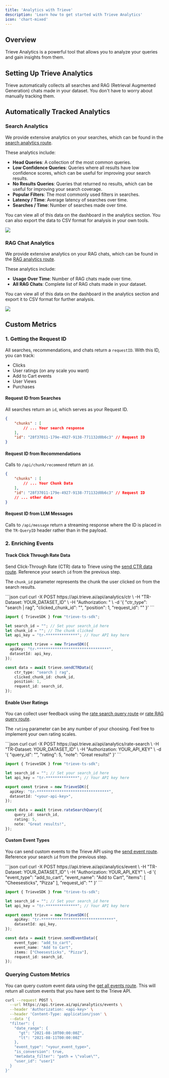 ```yaml
---
title: 'Analytics with Trieve'
description: 'Learn how to get started with Trieve Analytics'
icon: 'chart-mixed'
---
```


## Overview

Trieve Analytics is a powerful tool that allows you to analyze your queries and gain insights from them.

## Setting Up Trieve Analytics

Trieve automatically collects all searches and RAG (Retrieval Augmented Generation) chats made in your dataset. You don't have to worry about manually tracking them.

## Automatically Tracked Analytics

### Search Analytics

We provide extensive analytics on your searches, which can be found in the [search analytics route](api-reference/analytics/get-search-analytics).

These analytics include:
- **Head Queries**: A collection of the most common queries.
- **Low Confidence Queries**: Queries where all results have low confidence scores, which can be useful for improving your search results.
- **No Results Queries**: Queries that returned no results, which can be useful for improving your search coverage.
- **Popular Filters**: The most commonly used filters in searches.
- **Latency / Time**: Average latency of searches over time.
- **Searches / Time**: Number of searches made over time.

You can view all of this data on the dashboard in the analytics section. You can also export the data to CSV format for analysis in your own tools.

![](https://trieve.b-cdn.net/Screenshot%202024-10-01%20at%201.46.51%E2%80%AFPM.png)

### RAG Chat Analytics

We provide extensive analytics on your RAG chats, which can be found in the [RAG analytics route](api-reference/analytics/get-rag-analytics).

These analytics include:
- **Usage Over Time**: Number of RAG chats made over time.
- **All RAG Chats**: Complete list of RAG chats made in your dataset.

You can view all of this data on the dashboard in the analytics section and export it to CSV format for further analysis.

![](https://trieve.b-cdn.net/Screenshot%202024-10-01%20at%202.06.27%E2%80%AFPM.png)

## Custom Metrics

### 1. Getting the Request ID

All searches, recommendations, and chats return a `requestID`. With this ID, you can track:
- Clicks
- User ratings (on any scale you want)
- Add to Cart events
- User Views
- Purchases

#### Request ID from Searches

All searches return an `id`, which serves as your Request ID.

```json search_response.json {5}
{
    "chunks" : [
        // ... Your search response
    ], 
    "id": "28f37011-179e-4927-9138-771132d0b6c3" // Request ID
}
```

#### Request ID from Recommendations

Calls to `/api/chunk/recommend` return an `id`.

```json recommend_response.json {5}
{
    "chunks" : [
        // ... Your Chunk Data
    ], 
    "id": "28f37011-179e-4927-9138-771132d0b6c3" // Request ID
    // ... other data
}
```

#### Request ID from LLM Messages

Calls to `/api/message` return a streaming response where the ID is placed in the `TR-QueryID` header rather than in the payload.

### 2. Enriching Events

#### Track Click Through Rate Data

Send Click-Through Rate (CTR) data to Trieve using the [send CTR data route](/api-reference/analytics/send-ctr-data). Reference your search `id` from the previous step.

The `chunk_id` parameter represents the chunk the user clicked on from the search results.

<CodeGroup>
```json curl
curl -X POST https://api.trieve.ai/api/analytics/ctr \
  -H "TR-Dataset: YOUR_DATASET_ID" \
  -H "Authorization: <YOUR_API_KEY>" \
    -d '{
        "ctr_type": "search | rag",
        "clicked_chunk_id": "<chunk_id>",
        "position": 1,
        "request_id": "<your-request-id>"
    }'
```

```ts TS SDK
import { TrieveSDK } from "trieve-ts-sdk";

let search_id = ""; // Set your search_id here
let chunk_id = ""; // The chunk clicked
let api_key = "tr-**************"; // Your API key here

export const trieve = new TrieveSDK({
  apiKey: "tr-********************************",
  datasetId: api_key,
});

const data = await trieve.sendCTRData({
    ctr_type: "search | rag",
    clicked_chunk_id: chunk_id,
    position: 1,
    request_id: search_id,
});
```
</CodeGroup>

#### Enable User Ratings
You can collect user feedback using the [rate search query route](/api-reference/analytics/rate-search) or [rate RAG query route](/api-reference/analytics/rate-rag).

The `rating` parameter can be any number of your choosing. Feel free to implement your own rating scales.

<CodeGroup>
```json curl
curl -X POST https://api.trieve.ai/api/analytics/rate-search \
  -H "TR-Dataset: YOUR_DATASET_ID" \
  -H "Authorization: YOUR_API_KEY" \
    -d '{
        "query_id": "<your-request-id>",
        "rating": 5,
        "note": "Great results!"
    }'
```

```ts TS SDK
import { TrieveSDK } from "trieve-ts-sdk";

let search_id = ""; // Set your search_id here
let api_key = "tr-**************"; // Your API key here

export const trieve = new TrieveSDK({
  apiKey: "tr-********************************",
  datasetId: "<your-api-key>",
});

const data = await trieve.rateSearchQuery({
    query_id: search_id,
    rating: 5,
    note: "Great results!",
});
```
</CodeGroup>

#### Custom Event Types
You can send custom events to the Trieve API using the [send event route](/api-reference/analytics/send-user-event-data). Reference your search `id` from the previous step.

<CodeGroup>
```json curl
curl -X POST https://api.trieve.ai/api/analytics/event \
    -H "TR-Dataset: YOUR_DATASET_ID" \
    -H "Authorization: YOUR_API_KEY" \
    -d '{
        "event_type": "add_to_cart",
        "event_name": "Add to Cart",
        "items": [
            "Cheesesticks",
            "Pizza"
        ],
        "request_id": "<your-request-id>"
    }'
```

```ts TS SDK
import { TrieveSDK } from "trieve-ts-sdk";

let search_id = ""; // Set your search_id here
let api_key = "tr-**************"; // Your API key here

export const trieve = new TrieveSDK({
    apiKey: "tr-********************************",
    datasetId: api_key,
});

const data = await trieve.sendEventData({
    event_type: "add_to_cart",
    event_name: "Add to Cart",
    items: ["Cheesesticks", "Pizza"],
    request_id: search_id,
});
```
</CodeGroup>

### Querying Custom Metrics

You can query custom event data using the [get all events route](/api-reference/analytics/get-all-events). This will return all custom events that you have sent to the Trieve API.

```bash curl
curl --request POST \
  --url https://api.trieve.ai/api/analytics/events \
  --header 'Authorization: <api-key>' \
  --header 'Content-Type: application/json' \
  --data '{
  "filter": {
    "date_range": {
      "gt": "2021-08-10T00:00:00Z",
      "lt": "2021-08-11T00:00:00Z"
    },
    "event_type": "<your_event_type>",
    "is_conversion": true,
    "metadata_filter": "path = \"value\"",
    "user_id": "user1"
  }
}'
```